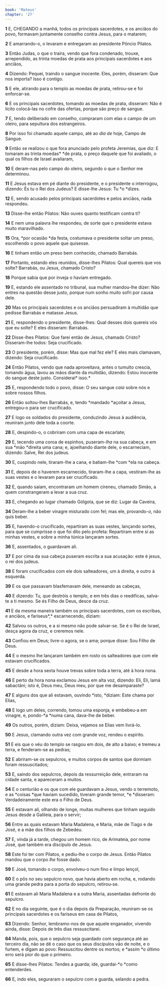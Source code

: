 ```yaml
---
book: 'Mateus'
chapter: '27'
---
```


**1** E, CHEGANDO a manhã, todos os principais sacerdotes, e os anciãos do povo, formavam juntamente conselho contra Jesus, para o matarem;

**2** E amarrando-o, o levaram e entregaram ao presidente Pôncio Pilatos.

**3** Então Judas, o que o traíra, vendo que fora condenado, trouxe, arrependido, as trinta moedas de prata aos principais sacerdotes e aos anciãos,

**4** Dizendo: Pequei, traindo o sangue inocente. Eles, porém, disseram: Que nos importa? Isso é contigo.

**5** E ele, atirando para o templo as moedas de prata, retirou-se e foi enforcar-se.

**6** E os principais sacerdotes, tomando as moedas de prata, disseram: Não é lícito colocá-las no cofre das ofertas, porque são preço de sangue.

**7** E, tendo deliberado em conselho, compraram com elas o campo de um oleiro, para sepultura dos estrangeiros.

**8** Por isso foi chamado aquele campo, até ao _dia de_ hoje, Campo de Sangue.

**9** Então se realizou o que fora anunciado pelo profeta Jeremias, que diz: E tomaram as trinta moedas\* \*de prata, o preço daquele que foi avaliado, o qual os filhos de Israel avaliaram,

**10** E deram-nas pelo campo do oleiro, segundo o que o Senhor me determinou.

**11** E Jesus estava em pé diante do presidente, e o presidente o interrogou, dizendo: És tu o Rei dos Judeus? E disse-lhe Jesus: Tu *o *dizes.

**12** E, sendo acusado pelos principais sacerdotes e pelos anciãos, nada respondeu.

**13** Disse-lhe então Pilatos: Não ouves quanto testificam contra ti?

**14** E nem uma palavra lhe respondeu, de sorte que o presidente estava muito maravilhado.

**15** Ora, *por ocasião *da festa, costumava o presidente soltar um preso, escolhendo o povo aquele que quisesse.

**16** E tinham então um preso bem conhecido, chamado Barrabás.

**17** Portanto, estando eles reunidos, disse-lhes Pilatos: Qual quereis que vos solte? Barrabás, ou Jesus, chamado Cristo?

**18** Porque sabia que por inveja o haviam entregado.

**19** E, estando ele assentado no tribunal, sua mulher mandou-lhe dizer: Não entres na questão desse justo, porque num sonho muito sofri por causa dele.

**20** Mas os principais sacerdotes e os anciãos persuadiram à multidão que pedisse Barrabás e matasse Jesus.

**21** E, respondendo o presidente, disse-lhes: Qual desses dois quereis vós que eu solte? E eles disseram: Barrabás.

**22** Disse-lhes Pilatos: Que farei então de Jesus, chamado Cristo? Disseram-lhe todos: Seja crucificado.

**23** O presidente, porém, disse: Mas que mal fez ele? E eles mais clamavam, dizendo: Seja crucificado.

**24** Então Pilatos, vendo que nada aproveitava, antes o tumulto crescia, tomando água, lavou as mãos diante da multidão, dizendo: Estou inocente do sangue deste justo. Considerai* isso.*

**25** E, respondendo todo o povo, disse: O seu sangue _caia_ sobre nós e sobre nossos filhos.

**26** Então soltou-lhes Barrabás, e, tendo *mandado *açoitar a Jesus, entregou-o para ser crucificado.

**27** E logo os soldados do presidente, conduzindo Jesus à audiência, reuniram junto dele toda a coorte.

**28** E, despindo-o, o cobriram com uma capa de escarlate;

**29** E, tecendo uma coroa de espinhos, puseram-_lha_ na sua cabeça, e em sua *mão *direita uma cana; e, ajoelhando diante dele, o escarneciam, dizendo: Salve, Rei dos judeus.

**30** E, cuspindo nele, tiraram-lhe a cana, e batiam-lhe *com *ela na cabeça.

**31** E, depois de o haverem escarnecido, tiraram-lhe a capa, vestiram-lhe as suas vestes e o levaram para ser crucificado.

**32** E, quando saíam, encontraram um homem cireneu, chamado Simão, a quem constrangeram a levar a sua cruz.

**33** E, chegando ao lugar chamado Gólgota, que se diz: Lugar da Caveira,

**34** Deram-lhe a beber vinagre misturado com fel; mas ele, provando-_o_, não quis beber.

**35** E, havendo-o crucificado, repartiram as suas vestes, lançando sortes, para que se cumprisse o que foi dito pelo profeta: Repartiram entre si as minhas vestes, e sobre a minha túnica lançaram sortes.

**36** E, assentados, o guardavam ali.

**37** E por cima da sua cabeça puseram escrita a sua acusação: este é jesus, o rei dos judeus.

**38** E foram crucificados com ele dois salteadores, um à direita, e outro à esquerda.

**39** E os que passavam blasfemavam dele, meneando as cabeças,

**40** E dizendo: Tu, que destróis o templo, e em três dias o reedificas, salva-te a ti mesmo. Se és Filho de Deus, desce da cruz.

**41** E da mesma maneira também os principais sacerdotes, com os escribas, e anciãos, e fariseus*,* escarnecendo, diziam:

**42** Salvou os outros, e a si mesmo não pode salvar-se. Se é o Rei de Israel, desça agora da cruz, e creremos nele.

**43** Confiou em Deus; livre-o agora, se o ama; porque disse: Sou Filho de Deus.

**44** E o mesmo lhe lançaram também em rosto os salteadores que com ele estavam crucificados.

**45** E desde a hora sexta houve trevas sobre toda a terra, até à hora nona.

**46** E perto da hora nona exclamou Jesus em alta voz, dizendo: Eli, Eli, lamá sabactâni; isto é, Deus meu, Deus meu, por que me desamparaste?

**47** E alguns dos que ali estavam, ouvindo *isto, *diziam: Este chama por Elias,

**48** E logo um deles, correndo, tomou uma esponja, e embebeu-a em vinagre, e, pondo-*a *numa cana, dava-lhe de beber.

**49** Os outros, porém, diziam: Deixa, vejamos se Elias vem livrá-lo.

**50** E Jesus, clamando outra vez com grande voz, rendeu o espírito.

**51** E eis que o véu do templo se rasgou em dois, de alto a baixo; e tremeu a terra, e fenderam-se as pedras;

**52** E abriram-se os sepulcros, e muitos corpos de santos que dormiam foram ressuscitados;

**53** E, saindo dos sepulcros, depois da ressurreição dele, entraram na cidade santa, e apareceram a muitos.

**54** E o centurião e os que com ele guardavam a Jesus, vendo o terremoto, e as *coisas *que haviam sucedido, tiveram grande temor, *e *disseram: Verdadeiramente este era o Filho de Deus.

**55** E estavam ali, olhando de longe, muitas mulheres que tinham seguido Jesus desde a Galileia, para o servir;

**56** Entre as quais estavam Maria Madalena, e Maria, mãe de Tiago e de José, e a mãe dos filhos de Zebedeu.

**57** E, vinda já a tarde, chegou um homem rico, de Arimateia, por nome José, que também era discípulo de Jesus.

**58** Este foi ter com Pilatos, e pediu-lhe o corpo de Jesus. Então Pilatos mandou que o corpo _lhe_ fosse dado.

**59** E José, tomando o corpo, envolveu-o num fino e limpo lençol,

**60** E o pôs no seu sepulcro novo, que havia aberto em rocha, e, rodando uma grande pedra para a porta do sepulcro, retirou-se.

**61** E estavam ali Maria Madalena e a outra Maria, assentadas defronte do sepulcro.

**62** E no dia seguinte, que é o dia depois da Preparação, reuniram-se os principais sacerdotes e os fariseus em casa de Pilatos,

**63** Dizendo: Senhor, lembramo-nos de que aquele enganador, vivendo ainda, disse: Depois de três dias ressuscitarei.

**64** Manda, pois, que o sepulcro seja guardado com segurança até ao terceiro dia, não se dê o caso que os seus discípulos vão de noite, e o furtem, e digam ao povo: Ressuscitou dentre os mortos; e *assim *o último erro será pior do que o primeiro.

**65** E disse-lhes Pilatos: Tendes a guarda; ide, guardai-*o *como entenderdes.

**66** E, indo eles, seguraram o sepulcro com a guarda, selando a pedra.
